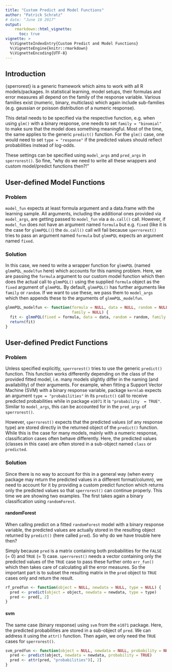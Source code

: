 ---
title: "Custom Predict and Model Functions"
author: "Patrick Schratz"
# date: "June 10 2017"
output: 
    rmarkdown::html_vignette:
      toc: true
vignette: >
  %\VignetteIndexEntry{Custom Predict and Model Functions}
  %\VignetteEngine{knitr::rmarkdown}
  %\VignetteEncoding{UTF-8}
---

## Introduction

{sperrorest} is a generic framework which aims to work with all R models/packages.
In statistical learning, model setups, their formulas and error measures all depend on the family of the response variable. Various families exist (numeric, binary, multiclass) which again include sub-families (e.g. gaussian or poisson distribution of a numeric response). 

This detail needs to be specified via the respective function, e.g. when using `glm()` with a binary response, one needs to set `family = "binomial"` to make sure that the model does something meaningful.
Most of the time, the same applies to the generic `predict()` function.
For the `glm()` case, one would need to set `type = "response"` if the predicted values should reflect probabilities instead of log-odds. 

These settings can be specified using `model_args` and `pred_args` in `sperrorest()`.
So fine, "why do we need to write all these wrappers and custom model/predict functions then?!"

## User-defined Model Functions

### Problem

`model_fun` expects at least formula argument and a data.frame with the learning sample. 
All arguments, including the additional ones provided via `model_args`, are getting passed to `model_fun` via a `do.call()` call.
However, if `model_fun` does not have an argument named `formula` but e.g. `fixed` (like it is the case for `glmmPQL()`) the `do.call()` call will fail because `sperrorest()` tries to pass an argument named `formula` but `glmmPQL` expects an argument named `fixed`.

### Solution

In this case, we need to write a wrapper function for `glmmPQL` (named `glmmPQL_modelfun` here) which accounts for this naming problem.
Here, we are passing the `formula` argument to our custom model function which then does the actual call to `glmmPQL()` using the supplied `formula` object as the `fixed` argument of `glmmPQL`.
By default, `glmmPQL()` has further arguments like `family` or `random`.
If we want to use these, we pass them to `model_args` which then appends these to the arguments of `glmmPQL_modelfun`.

```{r}
glmmPQL_modelfun <- function(formula = NULL, data = NULL, random = NULL,
                             family = NULL) {
  fit <- glmmPQL(fixed = formula, data = data, random = random, family = family)
  return(fit)
}
```

## User-defined Predict Functions

### Problem

Unless specified explicitly, `sperrorest()` tries to use the generic `predict()` function.
This function works differently depending on the class of the provided fitted model, i.e. many models slightly differ in the naming (and availability) of their arguments.
For example, when fitting a Support Vector Machine (SVM) with a binary response variable, package `kernlab` expects an argument `type = "probabilities"` in its `predict()` call to receive predicted probabilities while in package `e1071` it is `"probability  = TRUE"`.
Similar to `model_args`, this can be accounted for in the `pred_args` of `sperrorest()`.

However, `sperrorest()` expects that the predicted values (of any response type) are stored directly in the returned object of the `predict()` function.
While this is the case for many models, mainly with a numeric response, classification cases often behave differently.
Here, the predicted values (classes in this case) are often stored in a sub-object named `class` or `predicted`.

### Solution

Since there is no way to account for this in a general way (when every package may return the predicted values in a different format/column), we need to account for it by providing a custom predict function which returns only the predicted values so that `sperrorest()` can continue properly.
This time we are showing two examples.
The first takes again a binary classification using `randomForest`.

#### randomForest

When calling predict on a fitted `randomForest` model with a binary response variable, the predicted values are actually stored in the resulting object returned by `predict()` (here called `pred`).
So why do we have trouble here then?

Simply because `pred` is a matrix containing both probabilities for the `FALSE` (= 0) and `TRUE` (= 1) case.
`sperrorest()` needs a vector containing only the predicted values of the `TRUE` case to pass these further onto `err_fun()` which then takes care of calculating all the error measures.
So the important part is to subset the resulting matrix in the `pred` object to `TRUE` cases only and return the result.

```{r, eval = FALSE}
rf_predfun <- function(object = NULL, newdata = NULL, type = NULL) {
  pred <- predict(object = object, newdata = newdata, type = type)
  pred <- pred[, 2]
}
```

#### svm

The same case (binary response) using `svm` from the `e1071` package.
Here, the predicted probabilities are stored in a sub-object of `pred`.
We can address it using the `attr()` function.
Then again, we only need the `TRUE` cases for `sperrorest()`.

```{r}
svm_predfun <- function(object = NULL, newdata = NULL, probability = NULL) {
  pred <- predict(object, newdata = newdata, probability = TRUE)
  pred <- attr(pred, "probabilities")[, 2]
}
```
